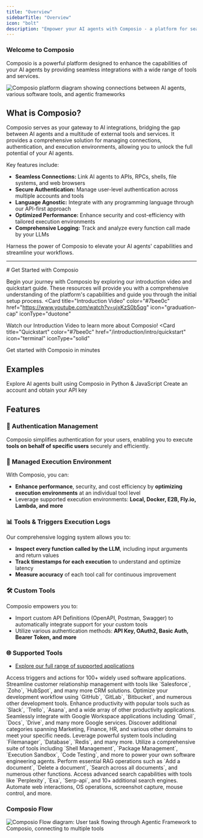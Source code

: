 ```yaml
---
title: "Overview"
sidebarTitle: "Overview"
icon: "bolt"
description: "Empower your AI agents with Composio - a platform for seamlessly managing and integrating tools with LLMs & AI agents using Function Calling, enhancing their capabilities and efficiency."
---
```

### Welcome to Composio

Composio is a powerful platform designed to enhance the capabilities of your AI agents by providing seamless integrations with a wide range of tools and services.

<Frame caption="Composio: The hub for Seamless Integrations for AI Agents & LLMs">
    <img src="/media/intro.jpg" alt="Composio platform diagram showing connections between AI agents, various software tools, and agentic frameworks" />
</Frame>

## What is Composio?

Composio serves as your gateway to AI integrations, bridging the gap between AI agents and a multitude of external tools and services. It provides a comprehensive solution for managing connections, authentication, and execution environments, allowing you to unlock the full potential of your AI agents.

Key features include:

- **Seamless Connections:** Link AI agents to APIs, RPCs, shells, file systems, and web browsers
- **Secure Authentication:** Manage user-level authentication across multiple accounts and tools
- **Language Agnostic:** Integrate with any programming language through our API-first approach
- **Optimized Performance:** Enhance security and cost-efficiency with tailored execution environments
- **Comprehensive Logging:** Track and analyze every function call made by your LLMs

Harness the power of Composio to elevate your AI agents' capabilities and streamline your workflows.

<hr />
# Get Started with Composio

Begin your journey with Composio by exploring our introduction video and quickstart guide. These resources will provide you with a comprehensive understanding of the platform's capabilities and guide you through the initial setup process.
<CardGroup cols={2}>
<Card
  title="Introduction Video"
  color="#7bee0c"
  href="https://www.youtube.com/watch?v=ujxKzS0b5qg"
  icon="graduation-cap"
  iconType="duotone"
>
  Watch our Introduction Video to learn more about Composio!
</Card>
<Card
  title="Quickstart"
  color="#7bee0c"
  href="/introduction/intro/quickstart"
  icon="terminal"
  iconType="solid"
>
  Get started with Composio in minutes
</Card>
</CardGroup>

## Examples
<CardGroup cols={2}>
  <Card
    title="Python & JS Examples"
    color="#7bee0c"
    href="/examples/combined/"
    icon="code"
    iconType="duotone"
  >
    Explore AI agents built using Composio in Python & JavaScript
  </Card>
  <Card
    title="Sign in and Get API Key"
    color="#7bee0c"
    href="https://app.composio.dev/"
    icon="key"
    iconType="duotone"
  >
    Create an account and obtain your API key
  </Card>
</CardGroup>

## Features

### 🔐 Authentication Management
Composio simplifies authentication for your users, enabling you to execute **tools on behalf of specific users** securely and efficiently.

### 🚀 Managed Execution Environment
With Composio, you can:

- **Enhance performance**, security, and cost efficiency by **optimizing execution environments** at an individual tool level
- Leverage supported execution environments: **Local, Docker, E2B, Fly.io, Lambda, and more**

### 📊 Tools & Triggers Execution Logs
Our comprehensive logging system allows you to:

- **Inspect every function called by the LLM**, including input arguments and return values
- **Track timestamps for each execution** to understand and optimize latency
- **Measure accuracy** of each tool call for continuous improvement

### 🛠 Custom Tools
Composio empowers you to:

- Import custom API Definitions (OpenAPI, Postman, Swagger) to automatically integrate support for your custom tools
- Utilize various authentication methods: **API Key, OAuth2, Basic Auth, Bearer Token, and more**

### 🌐 Supported Tools
- [Explore our full range of supported applications](https://app.composio.dev/apps)

<Tabs>
  <Tab title="Software Tools">
    Access triggers and actions for 100+ widely used software applications.
    <AccordionGroup title="Categories of applications">
      <Accordion title="CRM">
        Streamline customer relationship management with tools like `Salesforce`, `Zoho`,
        `HubSpot`, and many more CRM solutions.
      </Accordion>
      <Accordion title="Devtools">
        Optimize your development workflow using `GitHub`, `GitLab`, `Bitbucket`,
        and numerous other development tools.
      </Accordion>
      <Accordion title="Productivity">
        Enhance productivity with popular tools such as `Slack`, `Trello`, `Asana`,
        and a wide array of other productivity applications.
      </Accordion>
      <Accordion title="Google Apps">
        Seamlessly integrate with Google Workspace applications including `Gmail`, `Docs`,
        `Drive`, and many more Google services.
      </Accordion>
      <Accordion title="10+ more categories">
        Discover additional categories spanning Marketing, Finance, HR, and various
        other domains to meet your specific needs.
      </Accordion>
    </AccordionGroup>
  </Tab>
  <Tab title="System Tools">
    Leverage powerful system tools including `Filemanager`, `Database`, `Redis`, and many more.
  </Tab>
  <Tab title="Code Interpreter">
    Utilize a comprehensive suite of tools including `Shell Management`, `Package Management`,
    `Execution Sandbox`, `Code Testing`, and more to power your own software engineering agents.
  </Tab>
  <Tab title="RAG Tools">
    Perform essential RAG operations such as `Add a document`, `Delete a document`,
    `Search across all documents`, and numerous other functions.
  </Tab>
  <Tab title="Search Tools">
    Access advanced search capabilities with tools like `Perplexity`, `Exa`, `Serp-api`,
    and 10+ additional search engines.
  </Tab>
  <Tab title="RPA Browser/OS">
    Automate web interactions, OS operations, screenshot capture, mouse control, and more.
  </Tab>
</Tabs>

### Composio Flow
<Frame caption="Composio Flow: Seamlessly connecting AI agents to 150+ external tools">
    <img src="/media/intro.gif" alt="Composio Flow diagram: User task flowing through Agentic Framework to Composio, connecting to multiple tools" />
</Frame>
